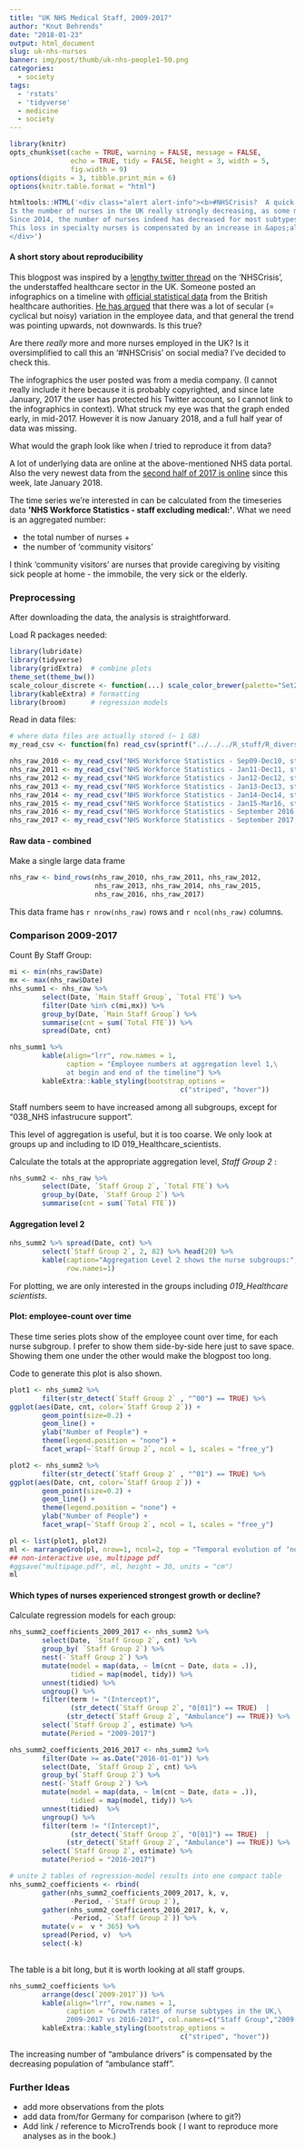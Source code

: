 ```yaml
---
title: "UK NHS Medical Staff, 2009-2017"
author: "Knut Behrends"
date: "2018-01-23"
output: html_document
slug: uk-nhs-nurses
banner: img/post/thumb/uk-nhs-people1-50.png
categories:
  - society
tags:
  - 'rstats'
  - 'tidyverse'
  - medicine
  - society  
---
```


```r
library(knitr)
opts_chunk$set(cache = TRUE, warning = FALSE, message = FALSE, 
               echo = TRUE, tidy = FALSE, height = 3, width = 5,
               fig.width = 9)
options(digits = 3, tibble.print_min = 6)
options(knitr.table.format = "html") 
```

```r
htmltools::HTML('<div class="alert alert-info"><b>#NHSCrisis?  A quick fact check about the National Healthcare Service, NHS.</b><br/> 
Is the number of nurses in the UK really strongly decreasing, as some media outlets suggest?  Or is the opposite true, as some people on Twitter have argued? In this post I am taking a quick look at the number of employees in British healthcare system, from 2009 to 2017. <br/>
Since 2014, the number of nurses indeed has decreased for most subtypes. Most notably "outgoing" groups of nurses show marked decline. The number of "adult nurses" has stayed rather constant. 
This loss in specialty nurses is compensated by an increase in &apos;allied health professions&apos;. See plots at bottom of page. 
</div>')
```

#### A short story about reproducibility 

 This blogpost was inspired by a [lengthy twitter thread](https://twitter.com/Jeremy_Hunt/status/953688801825755136) on the 'NHSCrisis', the understaffed healthcare sector in the UK. Someone posted an infographics on a timeline with [official statistical data](https://digital.nhs.uk/article/4304/Workforce) from the British healthcare authorities. [He has argued](https://twitter.com/maxwellflitton) that there was a lot of secular (= cyclical but noisy) variation in the employee data, and that general the trend was pointing upwards, not downwards. Is this true?
 
 Are there *really* more and more nurses employed in the UK? Is it oversimplified to call this an '#NHSCrisis' on social media? I've decided to check this. 
 
The infographics the user posted was from a media company. (I cannot really include it here because it is probably copyrighted, and since late January, 2017 the user has protected his Twitter account, so I cannot link to the infographics in context). What struck my eye was that the graph ended early, in mid-2017. However it is now January 2018, and a full half year of data was missing. 

What would the graph look like when *I* tried to reproduce it from data?

A lot of underlying data are online at the above-mentioned NHS data portal. Also the very newest data from the [second half of 2017 is online](https://digital.nhs.uk/catalogue/PUB30189) since this week, late January 2018. 

The time series we're interested in can be calculated from the timeseries data **&apos;NHS Workforce Statistics - staff excluding medical:&apos;**. What we need is an aggregated number: 

+ the total number of  nurses +
+ the number of 'community visitors' 

I think 'community visitors' are nurses that provide caregiving by visiting sick people at home - the immobile, the very sick or the elderly.

### Preprocessing 

After downloading the data, the analysis is straightforward.

Load R packages needed:

```r
library(lubridate)
library(tidyverse)
library(gridExtra)  # combine plots
theme_set(theme_bw()) 
scale_colour_discrete <- function(...) scale_color_brewer(palette="Set2")
library(kableExtra) # formatting
library(broom)      # regression models
```

Read in data files:

```r
# where data files are actually stored (~ 1 GB)
my_read_csv <- function(fn) read_csv(sprintf("../../../R_stuff/R_diverse/medicine_nhs_uk/%s", fn))

nhs_raw_2010 <- my_read_csv("NHS Workforce Statistics - Sep09-Dec10, staff excluding medical.csv")
nhs_raw_2011 <- my_read_csv("NHS Workforce Statistics - Jan11-Dec11, staff excluding medical.csv")
nhs_raw_2012 <- my_read_csv("NHS Workforce Statistics - Jan12-Dec12, staff excluding medical.csv")
nhs_raw_2013 <- my_read_csv("NHS Workforce Statistics - Jan13-Dec13, staff excluding medical.csv")
nhs_raw_2014 <- my_read_csv("NHS Workforce Statistics - Jan14-Dec14, staff excluding medical.csv")
nhs_raw_2015 <- my_read_csv("NHS Workforce Statistics - Jan15-Mar16, staff excluding medical.csv")
nhs_raw_2016 <- my_read_csv("NHS Workforce Statistics - September 2016, staff excluding medical.csv")
nhs_raw_2017 <- my_read_csv("NHS Workforce Statistics - September 2017, staff excluding medical.csv")

```

#### Raw data - combined 

Make a single large data frame
```r
nhs_raw <- bind_rows(nhs_raw_2010, nhs_raw_2011, nhs_raw_2012, 
                     nhs_raw_2013, nhs_raw_2014, nhs_raw_2015, 
                     nhs_raw_2016, nhs_raw_2017)

```

This data frame has `r nrow(nhs_raw)` rows and `r ncol(nhs_raw)` columns. 

### Comparison 2009-2017

Count By Staff Group:

```r
mi <- min(nhs_raw$Date) 
mx <- max(nhs_raw$Date)
nhs_summ1 <- nhs_raw %>% 
        select(Date, `Main Staff Group`, `Total FTE`) %>%
        filter(Date %in% c(mi,mx)) %>% 
        group_by(Date, `Main Staff Group`) %>% 
        summarise(cnt = sum(`Total FTE`)) %>% 
        spread(Date, cnt)   

nhs_summ1 %>% 
        kable(align="lrr", row.names = 1, 
              caption = "Employee numbers at aggregation level 1,\
              at begin and end of the timeline") %>% 
        kableExtra::kable_styling(bootstrap_options = 
                                          c("striped", "hover"))

```

Staff numbers seem to have increased among all subgroups,
except for "038_NHS infastrucure support". 

This level of aggregation is useful, but it is too coarse. We only look at groups up and including to ID 019_Healthcare_scientists.

Calculate the totals at the appropriate aggregation level, *Staff Group 2* :

```r

nhs_summ2 <- nhs_raw %>% 
        select(Date, `Staff Group 2`, `Total FTE`) %>% 
        group_by(Date, `Staff Group 2`) %>% 
        summarise(cnt = sum(`Total FTE`))

```



#### Aggregation level 2

```r
nhs_summ2 %>% spread(Date, cnt) %>% 
        select(`Staff Group 2`, 2, 82) %>% head(20) %>% 
        kable(caption="Aggregation Level 2 shows the nurse subgroups:",
              row.names=1)

```

For plotting, we are only interested in the groups including *019_Healthcare scientists*.

#### Plot: employee-count over time

These time series plots show of the employee count over time, for each nurse subgroup. I prefer to show them side-by-side here just to save space. Showing them one under the other would make the blogpost too long. 

Code to generate this plot is also shown.

```r
plot1 <- nhs_summ2 %>%
        filter(str_detect(`Staff Group 2` , "^00") == TRUE) %>% 
ggplot(aes(Date, cnt, color=`Staff Group 2`)) +
        geom_point(size=0.2) +
        geom_line() +
        ylab("Number of People") +        
        theme(legend.position = "none") +
        facet_wrap(~`Staff Group 2`, ncol = 1, scales = "free_y")

plot2 <- nhs_summ2 %>%
        filter(str_detect(`Staff Group 2` , "^01") == TRUE) %>% 
ggplot(aes(Date, cnt, color=`Staff Group 2`)) +
        geom_point(size=0.2) +
        geom_line() +
        theme(legend.position = "none") +
        ylab("Number of People") +
        facet_wrap(~`Staff Group 2`, ncol = 1, scales = "free_y")


```


```r

pl <- list(plot1, plot2)
ml <- marrangeGrob(pl, nrow=1, ncol=2, top = "Temporal evolution of ‘non-medical UK nursing staff’")
## non-interactive use, multipage pdf
#ggsave("multipage.pdf", ml, height = 30, units = "cm")
ml
```


#### Which types of nurses experienced strongest growth or decline?

Calculate regression models for each group:

```r
nhs_summ2_coefficients_2009_2017 <- nhs_summ2 %>% 
        select(Date, `Staff Group 2`, cnt) %>%
        group_by( `Staff Group 2`) %>% 
        nest(-`Staff Group 2`) %>% 
        mutate(model = map(data, ~ lm(cnt ~ Date, data = .)),
               tidied = map(model, tidy)) %>%
        unnest(tidied) %>% 
        ungroup() %>% 
        filter(term != "(Intercept)", 
               (str_detect(`Staff Group 2`, "0[01]") == TRUE)  |
              (str_detect(`Staff Group 2`, "Ambulance") == TRUE)) %>%
        select(`Staff Group 2`, estimate) %>% 
        mutate(Period = "2009-2017")

nhs_summ2_coefficients_2016_2017 <- nhs_summ2 %>%
        filter(Date >= as.Date("2016-01-01")) %>% 
        select(Date, `Staff Group 2`, cnt) %>% 
        group_by(`Staff Group 2`) %>% 
        nest(-`Staff Group 2`) %>% 
        mutate(model = map(data, ~ lm(cnt ~ Date, data = .)),
               tidied = map(model, tidy)) %>%
        unnest(tidied)  %>% 
        ungroup() %>% 
        filter(term != "(Intercept)", 
               (str_detect(`Staff Group 2`, "0[01]") == TRUE)  |
              (str_detect(`Staff Group 2`, "Ambulance") == TRUE)) %>%
        select(`Staff Group 2`, estimate) %>% 
        mutate(Period = "2016-2017")

# unite 2 tables of regression-model results into one compact table
nhs_summ2_coefficients <- rbind(
        gather(nhs_summ2_coefficients_2009_2017, k, v, 
               -Period, -`Staff Group 2`),
        gather(nhs_summ2_coefficients_2016_2017, k, v,
               -Period, -`Staff Group 2`)) %>% 
        mutate(v =  v * 365) %>% 
        spread(Period, v)  %>% 
        select(-k)
               
```

The table is a bit long, but it is worth looking at all staff groups.

```r

nhs_summ2_coefficients %>% 
        arrange(desc(`2009-2017`)) %>%
        kable(align="lrr", row.names = 1, 
              caption = "Growth rates of nurse subtypes in the UK,\
              2009-2017 vs 2016-2017", col.names=c("Staff Group","2009-2017\nPeople/year", "2016-2017\nPeople/year")) %>% 
        kableExtra::kable_styling(bootstrap_options = 
                                          c("striped", "hover"))

```




The  increasing number of "ambulance drivers" is compensated by the  decreasing population of "ambulance staff".

### Further Ideas

- add more observations from the plots
- add data from/for Germany for comparison (where to git?)
- Add link / reference to MicroTrends book ( I want to reproduce more analyses as in the book.)
